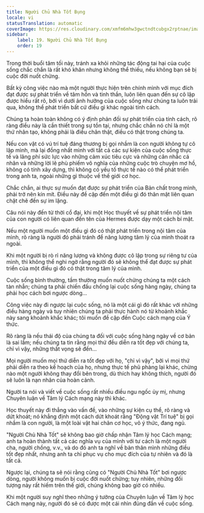 ```yaml
---
title: Người Chủ Nhà Tốt Bụng
locale: vi
statusTranslation: automatic
coverImage: https://res.cloudinary.com/xmfm6mhw3gwctndtcubgx2rptnae/image/upload/v1740468922/small_cover_tratado_de_psicologia_revolucionaria_a4c0dca4e0.webp
sidebar:
    label: 19. Người Chủ Nhà Tốt Bụng
    order: 19
---
```

Trong thời buổi tăm tối này, tránh xa khỏi những tác động tai hại của cuộc sống chắc chắn là rất khó khăn nhưng không thể thiếu, nếu không bạn sẽ bị cuộc đời nuốt chửng.

Bất kỳ công việc nào mà một người thực hiện trên chính mình với mục đích đạt được sự phát triển về tâm hồn và tinh thần, luôn liên quan đến sự cô lập được hiểu rất rõ, bởi vì dưới ảnh hưởng của cuộc sống như chúng ta luôn trải qua, không thể phát triển bất cứ điều gì khác ngoài tính cách.

Chúng ta hoàn toàn không có ý định phản đối sự phát triển của tính cách, rõ ràng điều này là cần thiết trong sự tồn tại, nhưng chắc chắn nó chỉ là một thứ nhân tạo, không phải là điều chân thật, điều có thật trong chúng ta.

Nếu con vật có vú trí tuệ đáng thương bị gọi nhầm là con người không tự cô lập mình, mà lại đồng nhất mình với tất cả các sự kiện của cuộc sống thực tế và lãng phí sức lực vào những cảm xúc tiêu cực và những cân nhắc cá nhân và những lời lẽ phù phiếm vô nghĩa của những cuộc trò chuyện mơ hồ, không có tính xây dựng, thì không có yếu tố thực tế nào có thể phát triển trong anh ta, ngoài những gì thuộc về thế giới cơ học.

Chắc chắn, ai thực sự muốn đạt được sự phát triển của Bản chất trong mình, phải trở nên kín mít. Điều này đề cập đến một điều gì đó thân mật liên quan chặt chẽ đến sự im lặng.

Câu nói này đến từ thời cổ đại, khi một Học thuyết về sự phát triển nội tâm của con người có liên quan đến tên của Hermes được dạy một cách bí mật.

Nếu một người muốn một điều gì đó có thật phát triển trong nội tâm của mình, rõ ràng là người đó phải tránh để năng lượng tâm lý của mình thoát ra ngoài.

Khi một người bị rò rỉ năng lượng và không được cô lập trong sự riêng tư của mình, thì không thể nghi ngờ rằng người đó sẽ không thể đạt được sự phát triển của một điều gì đó có thật trong tâm lý của mình.

Cuộc sống bình thường, tầm thường muốn nuốt chửng chúng ta một cách tàn nhẫn; chúng ta phải chiến đấu chống lại cuộc sống hàng ngày, chúng ta phải học cách bơi ngược dòng...

Công việc này đi ngược lại cuộc sống, nó là một cái gì đó rất khác với những điều hàng ngày và tuy nhiên chúng ta phải thực hành nó từ khoảnh khắc này sang khoảnh khắc khác; tôi muốn đề cập đến Cuộc cách mạng của Ý thức.

Rõ ràng là nếu thái độ của chúng ta đối với cuộc sống hàng ngày về cơ bản là sai lầm; nếu chúng ta tin rằng mọi thứ đều diễn ra tốt đẹp với chúng ta, chỉ vì vậy, những thất vọng sẽ đến...

Mọi người muốn mọi thứ diễn ra tốt đẹp với họ, "chỉ vì vậy", bởi vì mọi thứ phải diễn ra theo kế hoạch của họ, nhưng thực tế phũ phàng lại khác, chừng nào một người không thay đổi bên trong, dù thích hay không thích, người đó sẽ luôn là nạn nhân của hoàn cảnh.

Người ta nói và viết về cuộc sống rất nhiều điều ngu ngốc ủy mị, nhưng Chuyên luận về Tâm lý Cách mạng này thì khác.

Học thuyết này đi thẳng vào vấn đề, vào những sự kiện cụ thể, rõ ràng và dứt khoát; nó khẳng định một cách dứt khoát rằng "Động vật Trí tuệ" bị gọi nhầm là con người, là một loài vật hai chân cơ học, vô ý thức, đang ngủ.

"Người Chủ Nhà Tốt" sẽ không bao giờ chấp nhận Tâm lý học Cách mạng; anh ta hoàn thành tất cả các nghĩa vụ của mình với tư cách là một người cha, người chồng, v.v., và do đó anh ta nghĩ về bản thân mình những điều tốt đẹp nhất, nhưng anh ta chỉ phục vụ cho mục đích của tự nhiên và đó là tất cả.

Ngược lại, chúng ta sẽ nói rằng cũng có "Người Chủ Nhà Tốt" bơi ngược dòng, người không muốn bị cuộc đời nuốt chửng; tuy nhiên, những đối tượng này rất hiếm trên thế giới, chúng không bao giờ có nhiều.

Khi một người suy nghĩ theo những ý tưởng của Chuyên luận về Tâm lý học Cách mạng này, người đó sẽ có được một cái nhìn đúng đắn về cuộc sống.

